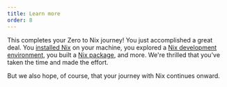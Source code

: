 ```yaml
---
title: Learn more
order: 8
---
```


This completes your Zero to Nix journey!
You just accomplished a great deal.
You [installed Nix][install] on your machine, you explored a [Nix development environment][env], you built a [Nix package][pkg], and more.
We're thrilled that you've taken the time and made the effort.

But we also hope, of course, that your journey with Nix continues onward.

[env]: /start/nix-develop
[install]: /start/install
[pkg]: /start/nix-build-nixpkgs
